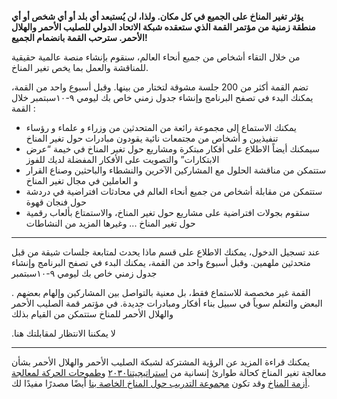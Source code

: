 
**يؤثر تغير المناخ على الجميع في كل مكان. ولذا، لن يُستبعد أي بلد أو أي شخص أو أي منطقة زمنية من مؤتمر القمة الذي ستعقده شبكة الاتحاد الدولي للصليب الأحمر والهلال الأحمر. سترحب القمة بانضمام الجميع!**

من خلال التقاء أشخاص من جميع أنحاء العالم، سنقوم بإنشاء منصة عالمية حقيقية للمناقشة والعمل بما يخص تغير المناخ.

تضم القمة أكثر من 200 جلسة مشوقة لتختار من بينها. وقبل أسبوع واحد من القمة، يمكنك البدء في تصفح البرنامج وإنشاء جدول زمني خاص بك ليومي ٩-١٠سبتمبر
خلال القمة :

- يمكنك الاستماع إلى مجموعة رائعة من المتحدثين من وزراء و علماء و رؤساء تنفيذيين و أشخاص من مجتمعات نائية يقودون مبادرات حول تغير المناخ
- سيمكنك أيضاً الاطلاع على أفكار مبتكرة ومشاريع حول تغير المناخ في خيمة “عرض الابتكارات” والتصويت على الأفكار المفضلة لديك للفوز
- ستتمكن من مناقشة الحلول مع المشاركين الآخرين والنشطاء والباحثين وصناع القرار و العاملين في مجال تغير المناخ
- ستتمكن من مقابلة أشخاص من جميع أنحاء العالم في محادثات افتراضية في دردشة حول فنجان قهوة
- ستقوم بجولات افتراضية على مشاريع حول تغير المناخ، والاستمتاع بألعاب رقمية حول تغير المناخ ... وغيرها المزيد من النشاطات

---

عند تسجيل الدخول، يمكنك الاطلاع على قسم ماذا يحدث لمتابعة جلسات شيقة من قبل متحدثين ملهمين. وقبل أسبوع واحد من القمة، يمكنك البدء في تصفح البرنامج وإنشاء جدول زمني خاص بك ليومي ٩-١٠سبتمبر

. القمة غير مخصصة للاستماع فقط، بل معنية بالتواصل بين المشاركين وإلهام بعضهم البعض والتعلم سوياً في سبيل بناء أفكار ومبادرات جديدة. في مؤتمر قمة الصليب الأحمر والهلال الأحمر للمناخ ستتمكن من القيام بذلك

.لا يمكننا الانتظار لمقابلتك هنا

---

<AtriumVideo />

يمكنك قراءة المزيد عن الرؤية المشتركة لشبكة الصليب الأحمر والهلال الأحمر بشأن معالجة تغير المناخ كحالة طوارئ إنسانية من [استراتيجيتنا٢٠٣٠](http:s//future-rere.com/strategy-2030) و[طموحات الحركة لمعالجة أزمة المناخ](https://media.ifrc.org/ifrc/wp-content/uploads/sites/5/2020/Movement-Climate-Ambitions-2020-final.pdf) وقد تكون [مجموعة التدريب حول المناخ الخاصة بنا](https://www.climatecentre.org/training) أيضًا مصدرًا مفيدًا لك.
